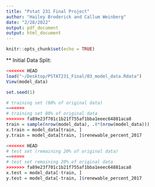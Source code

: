 ```yaml
---
title: "Pstat 231 Final Project"
author: "Hailey Broderick and Callum Weinberg"
date: "2/28/2022"
output: pdf_document
output: html_document
---
```


```r
knitr::opts_chunk$set(echo = TRUE)
```



** Initial Data Split:

```r
<<<<<<< HEAD
load("~/Desktop/PSTAT231_Final/03_model_data.Rdata")
View(model_data)

set.seed(1)

# training set (80% of original data)
=======
# training set 80% of original data
>>>>>>> fa89e23f701c1b21f755af1bba1eeec64881aca8
train = sample(nrow(model_data), .8*(nrow(model_data)))
x.train = model_data[train, ]
y.train = model_data[train, ]$renewable_percent_2017

<<<<<<< HEAD
# test set (remaining 20% of original data)
=======
# test set remaining 20% of original data
>>>>>>> fa89e23f701c1b21f755af1bba1eeec64881aca8
x.test = model_data[-train, ]
y.test = model_data[-train, ]$renewable_percent_2017
```


